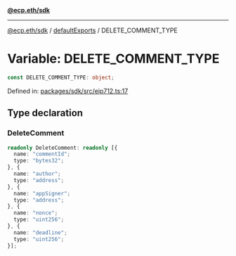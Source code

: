 [**@ecp.eth/sdk**](../../index.mdx)

***

[@ecp.eth/sdk](/sdk-reference/index.mdx) / [defaultExports](/sdk-reference/defaultExports/index.mdx) / DELETE\_COMMENT\_TYPE

# Variable: DELETE\_COMMENT\_TYPE

```ts
const DELETE_COMMENT_TYPE: object;
```

Defined in: [packages/sdk/src/eip712.ts:17](https://github.com/ecp-eth/comments-monorepo/blob/main/packages/sdk/src/eip712.ts#L17)

## Type declaration

### DeleteComment

```ts
readonly DeleteComment: readonly [{
  name: "commentId";
  type: "bytes32";
}, {
  name: "author";
  type: "address";
}, {
  name: "appSigner";
  type: "address";
}, {
  name: "nonce";
  type: "uint256";
}, {
  name: "deadline";
  type: "uint256";
}];
```
